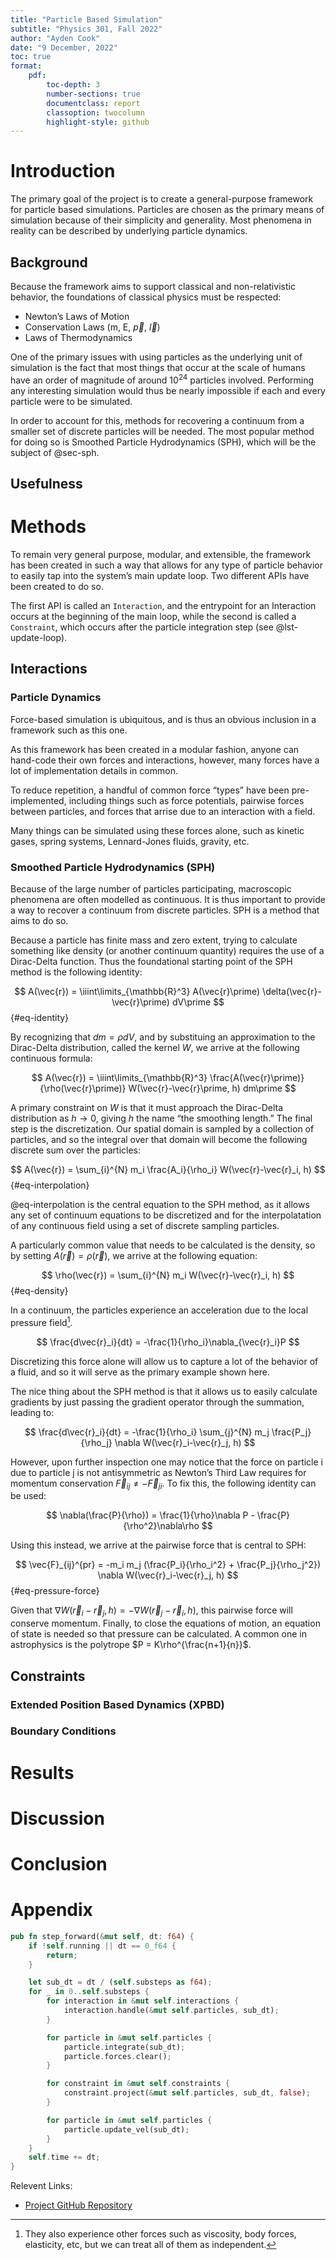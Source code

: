 ```yaml
---
title: "Particle Based Simulation"
subtitle: "Physics 301, Fall 2022"
author: "Ayden Cook"
date: "9 December, 2022"
toc: true
format:
    pdf:
        toc-depth: 3
        number-sections: true
        documentclass: report
        classoption: twocolumn
        highlight-style: github
---
```


# Introduction

The primary goal of the project is to create a general-purpose framework for particle based simulations. Particles are chosen as the primary means of simulation because of their simplicity and generality. Most phenomena in reality can be described by underlying particle dynamics.

## Background

Because the framework aims to support classical and non-relativistic behavior, the foundations of classical physics must be respected:

- Newton's Laws of Motion
- Conservation Laws (m, E, $\vec{p}$, $\vec{l}$)
- Laws of Thermodynamics

One of the primary issues with using particles as the underlying unit of simulation is the fact that most things that occur at the scale of humans have an order of magnitude of around $10^{24}$ particles involved. Performing any interesting simulation would thus be nearly impossible if each and every particle were to be simulated.

In order to account for this, methods for recovering a continuum from a smaller set of discrete particles will be needed. The most popular method for doing so is Smoothed Particle Hydrodynamics (SPH), which will be the subject of @sec-sph.

## Usefulness

# Methods

To remain very general purpose, modular, and extensible, the framework has been created in such a way that allows for any type of particle behavior to easily tap into the system's main update loop. Two different APIs have been created to do so.

The first API is called an `Interaction`, and the entrypoint for an Interaction occurs at the beginning of the main loop, while the second is called a `Constraint`, which occurs after the particle integration step (see @lst-update-loop).

## Interactions

### Particle Dynamics

Force-based simulation is ubiquitous, and is thus an obvious inclusion in a framework such as this one.

As this framework has been created in a modular fashion, anyone can hand-code their own forces and interactions, however, many forces have a lot of implementation details in common.

To reduce repetition, a handful of common force "types" have been pre-implemented, including things such as force potentials, pairwise forces between particles, and forces that arrise due to an interaction with a field.

Many things can be simulated using these forces alone, such as kinetic gases, spring systems, Lennard-Jones fluids, gravity, etc.

### Smoothed Particle Hydrodynamics (SPH) {#sec-sph}

Because of the large number of particles participating, macroscopic phenomena are often modelled as continuous. It is thus important to provide a way to recover a continuum from discrete particles. SPH is a method that aims to do so.

Because a particle has finite mass and zero extent, trying to calculate something like density (or another continuum quantity) requires the use of a Dirac-Delta function. Thus the foundational starting point of the SPH method is the following identity:

$$
A(\vec{r}) = \iiint\limits_{\mathbb{R}^3} A(\vec{r}\prime) \delta(\vec{r}-\vec{r}\prime) dV\prime
$$ {#eq-identity}

By recognizing that $dm = \rho dV$, and by substituing an approximation to the Dirac-Delta distribution, called the kernel $W$, we arrive at the following continuous formula:

$$
A(\vec{r}) = \iiint\limits_{\mathbb{R}^3} \frac{A(\vec{r}\prime)}{\rho(\vec{r}\prime)} W(\vec{r}-\vec{r}\prime, h) dm\prime
$$

A primary constraint on $W$ is that it must approach the Dirac-Delta distribution as $h \rightarrow 0$, giving $h$ the name "the smoothing length." The final step is the discretization. Our spatial domain is sampled by a collection of particles, and so the integral over that domain will become the following discrete sum over the particles:

$$
A(\vec{r}) = \sum_{i}^{N} m_i \frac{A_i}{\rho_i} W(\vec{r}-\vec{r}_i, h)
$$ {#eq-interpolation}

@eq-interpolation is the central equation to the SPH method, as it allows any set of continuum equations to be discretized and for the interpolatation of any continuous field using a set of discrete sampling particles.

A particularly common value that needs to be calculated is the density, so by setting $A(\vec{r}) = \rho(\vec{r})$, we arrive at the following equation:

$$
\rho(\vec{r}) = \sum_{i}^{N} m_i W(\vec{r}-\vec{r}_i, h)
$$ {#eq-density}

In a continuum, the particles experience an acceleration due to the local pressure field^[They also experience other forces such as viscosity, body forces, elasticity, etc, but we can treat all of them as independent.].

$$
\frac{d\vec{r}_i}{dt} = -\frac{1}{\rho_i}\nabla_{\vec{r}_i}P
$$

Discretizing this force alone will allow us to capture a lot of the behavior of a fluid, and so it will serve as the primary example shown here.

The nice thing about the SPH method is that it allows us to easily calculate gradients by just passing the gradient operator through the summation, leading to:

$$
\frac{d\vec{r}_i}{dt} = -\frac{1}{\rho_i} \sum_{j}^{N} m_j \frac{P_j}{\rho_j} \nabla W(\vec{r}_i-\vec{r}_j, h)
$$

However, upon further inspection one may notice that the force on particle i due to particle j is not antisymmetric as Newton's Third Law requires for momentum conservation $\vec{F}_{ij} \neq -\vec{F}_{ji}$. To fix this, the following identity can be used:

$$
\nabla(\frac{P}{\rho}) = \frac{1}{\rho}\nabla P - \frac{P}{\rho^2}\nabla\rho
$$

Using this instead, we arrive at the pairwise force that is central to SPH:

$$
\vec{F}_{ij}^{pr} = -m_i m_j (\frac{P_i}{\rho_i^2} + \frac{P_j}{\rho_j^2}) \nabla W(\vec{r}_i-\vec{r}_j, h)
$$ {#eq-pressure-force}

Given that $\nabla W(\vec{r}_i-\vec{r}_j, h) = -\nabla W(\vec{r}_j-\vec{r}_i, h)$, this pairwise force will conserve momentum. Finally, to close the equations of motion, an equation of state is needed so that pressure can be calculated. A common one in astrophysics is the polytrope $P = K\rho^{\frac{n+1}{n}}$.

## Constraints

### Extended Position Based Dynamics (XPBD)

### Boundary Conditions

# Results

# Discussion

# Conclusion

# Appendix

```{#lst-update-loop .rust lst-cap="Update Loop"}
pub fn step_forward(&mut self, dt: f64) {
    if !self.running || dt == 0_f64 {
        return;
    }

    let sub_dt = dt / (self.substeps as f64);
    for _ in 0..self.substeps {
        for interaction in &mut self.interactions {
            interaction.handle(&mut self.particles, sub_dt);
        }

        for particle in &mut self.particles {
            particle.integrate(sub_dt);
            particle.forces.clear();
        }

        for constraint in &mut self.constraints {
            constraint.project(&mut self.particles, sub_dt, false);
        }

        for particle in &mut self.particles {
            particle.update_vel(sub_dt);
        }
    }
    self.time += dt;
}
```

Relevent Links:

- [Project GitHub Repository](https://github.com/aydencook03/simulation_engine)